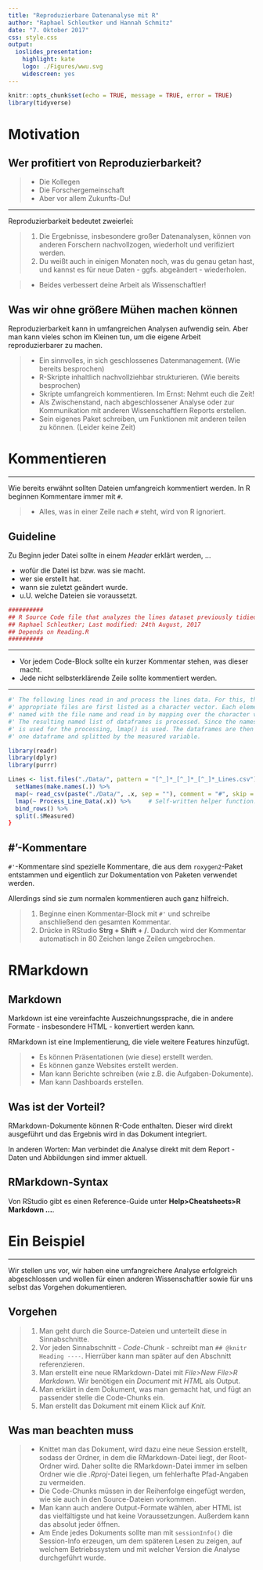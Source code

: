 ```yaml
---
title: "Reproduzierbare Datenanalyse mit R"
author: "Raphael Schleutker und Hannah Schmitz"
date: "7. Oktober 2017"
css: style.css
output: 
  ioslides_presentation: 
    highlight: kate
    logo: ./Figures/wwu.svg
    widescreen: yes
---
```


```r
knitr::opts_chunk$set(echo = TRUE, message = TRUE, error = TRUE)
library(tidyverse)
```


# Motivation

## Wer profitiert von Reproduzierbarkeit?


>- Die Kollegen
>- Die Forschergemeinschaft
>- Aber vor allem Zukunfts-Du!


***

Reproduzierbarkeit bedeutet zweierlei:

> 1. Die Ergebnisse, insbesondere großer Datenanalysen, können von anderen Forschern nachvollzogen, wiederholt und verifiziert werden.
> 2. Du weißt auch in einigen Monaten noch, was du genau getan hast, und kannst es für neue Daten - ggfs. abgeändert - wiederholen.

>- Beides verbessert deine Arbeit als Wissenschaftler!


## Was wir ohne größere Mühen machen können

Reproduzierbarkeit kann in umfangreichen Analysen aufwendig sein. Aber man kann vieles schon im Kleinen tun, um die eigene Arbeit reproduzierbarer zu machen.

>- Ein sinnvolles, in sich geschlossenes Datenmanagement. (Wie bereits besprochen)
>- R-Skripte inhaltlich nachvollziehbar strukturieren. (Wie bereits besprochen)
>- Skripte umfangreich kommentieren. Im Ernst: Nehmt euch die Zeit!
>- Als Zwischenstand, nach abgeschlossener Analyse oder zur Kommunikation mit anderen Wissenschaftlern Reports erstellen.
>- Sein eigenes Paket schreiben, um Funktionen mit anderen teilen zu können. (Leider keine Zeit)


# Kommentieren

***

Wie bereits erwähnt sollten Dateien umfangreich kommentiert werden. In R beginnen Kommentare immer mit `#`.

>- Alles, was in einer Zeile nach `#` steht, wird von R ignoriert.


## Guideline

Zu Beginn jeder Datei sollte in einem *Header* erklärt werden, ...

* wofür die Datei ist bzw. was sie macht.
* wer sie erstellt hat.
* wann sie zuletzt geändert wurde.
* u.U. welche Dateien sie voraussetzt.

```r
##########
## R Source Code file that analyzes the lines dataset previously tidied in Reading.R
## Raphael Schleutker; Last modified: 24th August, 2017
## Depends on Reading.R
##########
```

***

* Vor jedem Code-Block sollte ein kurzer Kommentar stehen, was dieser macht.
* Jede nicht selbsterklärende Zeile sollte kommentiert werden.

***

```r
#' The following lines read in and process the lines data. For this, the 
#' appropriate files are first listed as a character vector. Each element is 
#' named with the file name and read in by mapping over the character vector. 
#' The resulting named list of dataframes is processed. Since the names metadata
#' is used for the processing, lmap() is used. The dataframes are then bound to
#' one dataframe and splitted by the measured variable.

library(readr)
library(dplyr)
library(purrr)

Lines <- list.files("./Data/", pattern = "[^_]*_[^_]*_[^_]*_Lines.csv") %>%
  setNames(make.names(.)) %>%
  map(~ read_csv(paste("./Data/", .x, sep = ""), comment = "#", skip = 1)) %>%
  lmap(~ Process_Line_Data(.x)) %>%     # Self-written helper function.
  bind_rows() %>%
  split(.$Measured)
}
```

## \#'-Kommentare

`#'`-Kommentare sind spezielle Kommentare, die aus dem `roxygen2`-Paket entstammen und eigentlich zur Dokumentation von Paketen verwendet werden.

Allerdings sind sie zum normalen kommentieren auch ganz hilfreich.

> 1. Beginne einen Kommentar-Block mit `#'` und schreibe anschließend den gesamten Kommentar.
> 2. Drücke in RStudio **Strg + Shift + /**. Dadurch wird der Kommentar automatisch in 80 Zeichen lange Zeilen umgebrochen.


# RMarkdown

## Markdown

Markdown ist eine vereinfachte Auszeichnungssprache, die in andere Formate - insbesondere HTML - konvertiert werden kann.

RMarkdown ist eine Implementierung, die viele weitere Features hinzufügt.

>- Es können Präsentationen (wie diese) erstellt werden.
>- Es können ganze Websites erstellt werden.
>- Man kann Berichte schreiben (wie z.B. die Aufgaben-Dokumente).
>- Man kann Dashboards erstellen.


## Was ist der Vorteil?

RMarkdown-Dokumente können R-Code enthalten. Dieser wird direkt ausgeführt und das Ergebnis wird in das Dokument integriert.

In anderen Worten: Man verbindet die Analyse direkt mit dem Report - Daten und Abbildungen sind immer aktuell.


## RMarkdown-Syntax

Von RStudio gibt es einen Reference-Guide unter **Help>Cheatsheets>R Markdown ...**.


# Ein Beispiel

***

Wir stellen uns vor, wir haben eine umfangreichere Analyse erfolgreich abgeschlossen und wollen für einen anderen Wissenschaftler sowie für uns selbst das Vorgehen dokumentieren.


## Vorgehen

> 1. Man geht durch die Source-Dateien und unterteilt diese in Sinnabschnitte.
> 2. Vor jeden Sinnabschnitt - *Code-Chunk* - schreibt man `## @knitr Heading ----`. Hierrüber kann man später auf den Abschnitt referenzieren.
> 3. Man erstellt eine neue RMarkdown-Datei mit *File>New File>R Markdown*. Wir benötigen ein *Document* mit *HTML* als Output.
> 4. Man erklärt in dem Dokument, was man gemacht hat, und fügt an passender stelle die Code-Chunks ein.
> 5. Man erstellt das Dokument mit einem Klick auf *Knit*.


## Was man beachten muss

>- Knittet man das Dokument, wird dazu eine neue Session erstellt, sodass der Ordner, in dem die RMarkdown-Datei liegt, der Root-Ordner wird. Daher sollte die RMarkdown-Datei immer im selben Ordner wie die *.Rproj*-Datei liegen, um fehlerhafte Pfad-Angaben zu vermeiden.
>- Die Code-Chunks müssen in der Reihenfolge eingefügt werden, wie sie auch in den Source-Dateien vorkommen.
>- Man kann auch andere Output-Formate wählen, aber HTML ist das vielfältigste und hat keine Voraussetzungen. Außerdem kann das absolut jeder öffnen.
>- Am Ende jedes Dokuments sollte man mit `sessionInfo()` die Session-Info erzeugen, um dem späteren Lesen zu zeigen, auf welchem Betriebssystem und mit welcher Version die Analyse durchgeführt wurde.

